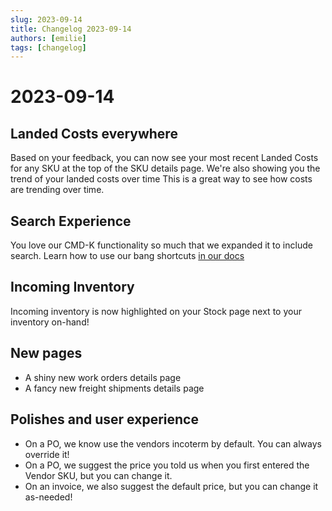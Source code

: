 ```yaml
---
slug: 2023-09-14
title: Changelog 2023-09-14
authors: [emilie]
tags: [changelog]
---
```

# 2023-09-14

## Landed Costs everywhere
Based on your feedback, you can now see your most recent Landed Costs for any SKU at the top of the SKU details page.
We're also showing you the trend of your landed costs over time
This is a great way to see how costs are trending over time. 

## Search Experience
You love our CMD-K functionality so much that we expanded it to include search. 
Learn how to use our bang shortcuts [in our docs](/command-palette/#search)

## Incoming Inventory
Incoming inventory is now highlighted on your Stock page next to your inventory on-hand!

## New pages
* A shiny new work orders details page
* A fancy new freight shipments details page

## Polishes and user experience
* On a PO, we know use the vendors incoterm by default. You can always override it!
* On a PO, we suggest the price you told us when you first entered the Vendor SKU, but you can change it. 
* On an invoice, we also suggest the default price, but you can change it as-needed!
